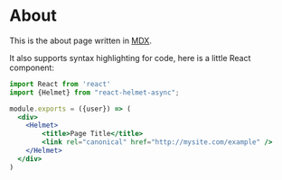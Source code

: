 
# About

This is the about page written in [MDX](https://mdxjs.com/).

It also supports syntax highlighting for code, here is a little React component:

```jsx
import React from 'react'
import {Helmet} from "react-helmet-async";

module.exports = ({user}) => (
  <div>
    <Helmet>
        <title>Page Title</title>
        <link rel="canonical" href="http://mysite.com/example" />
    </Helmet>
  </div>
)

```

